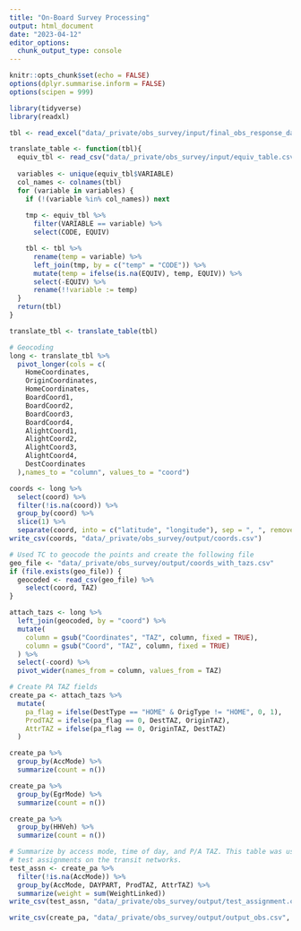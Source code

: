 ```yaml
---
title: "On-Board Survey Processing"
output: html_document
date: "2023-04-12"
editor_options: 
  chunk_output_type: console
---
```


```r
knitr::opts_chunk$set(echo = FALSE)
options(dplyr.summarise.inform = FALSE)
options(scipen = 999)

library(tidyverse)
library(readxl)
```

```r
tbl <- read_excel("data/_private/obs_survey/input/final_obs_response_data.xlsx")
```

```r
translate_table <- function(tbl){
  equiv_tbl <- read_csv("data/_private/obs_survey/input/equiv_table.csv")
  
  variables <- unique(equiv_tbl$VARIABLE)
  col_names <- colnames(tbl)
  for (variable in variables) {
    if (!(variable %in% col_names)) next
    
    tmp <- equiv_tbl %>%
      filter(VARIABLE == variable) %>%
      select(CODE, EQUIV)

    tbl <- tbl %>%
      rename(temp = variable) %>%
      left_join(tmp, by = c("temp" = "CODE")) %>%
      mutate(temp = ifelse(is.na(EQUIV), temp, EQUIV)) %>%
      select(-EQUIV) %>%
      rename(!!variable := temp)
  }
  return(tbl)
}
```

```r
translate_tbl <- translate_table(tbl)
```


```r
# Geocoding
long <- translate_tbl %>%
  pivot_longer(cols = c(
    HomeCoordinates,
    OriginCoordinates,
    HomeCoordinates,
    BoardCoord1,
    BoardCoord2,
    BoardCoord3,
    BoardCoord4,
    AlightCoord1,
    AlightCoord2,
    AlightCoord3,
    AlightCoord4,
    DestCoordinates
  ),names_to = "column", values_to = "coord") 

coords <- long %>%
  select(coord) %>%
  filter(!is.na(coord)) %>%
  group_by(coord) %>%
  slice(1) %>%
  separate(coord, into = c("latitude", "longitude"), sep = ", ", remove = FALSE)
write_csv(coords, "data/_private/obs_survey/output/coords.csv")

# Used TC to geocode the points and create the following file
geo_file <- "data/_private/obs_survey/output/coords_with_tazs.csv"
if (file.exists(geo_file)) {
  geocoded <- read_csv(geo_file) %>%
    select(coord, TAZ)
}

attach_tazs <- long %>%
  left_join(geocoded, by = "coord") %>%
  mutate(
    column = gsub("Coordinates", "TAZ", column, fixed = TRUE),
    column = gsub("Coord", "TAZ", column, fixed = TRUE)
  ) %>%
  select(-coord) %>%
  pivot_wider(names_from = column, values_from = TAZ)
```

```r
# Create PA TAZ fields
create_pa <- attach_tazs %>%
  mutate(
    pa_flag = ifelse(DestType == "HOME" & OrigType != "HOME", 0, 1),
    ProdTAZ = ifelse(pa_flag == 0, DestTAZ, OriginTAZ),
    AttrTAZ = ifelse(pa_flag == 0, OriginTAZ, DestTAZ)
  )
```

```r
create_pa %>%
  group_by(AccMode) %>%
  summarize(count = n())

create_pa %>%
  group_by(EgrMode) %>%
  summarize(count = n())

create_pa %>%
  group_by(HHVeh) %>%
  summarize(count = n())
```



```r
# Summarize by access mode, time of day, and P/A TAZ. This table was used to do
# test assignments on the transit networks.
test_assn <- create_pa %>%
  filter(!is.na(AccMode)) %>%
  group_by(AccMode, DAYPART, ProdTAZ, AttrTAZ) %>%
  summarize(weight = sum(WeightLinked))
write_csv(test_assn, "data/_private/obs_survey/output/test_assignment.csv", na = "")  
```

```r
write_csv(create_pa, "data/_private/obs_survey/output/output_obs.csv", na = "")
```

